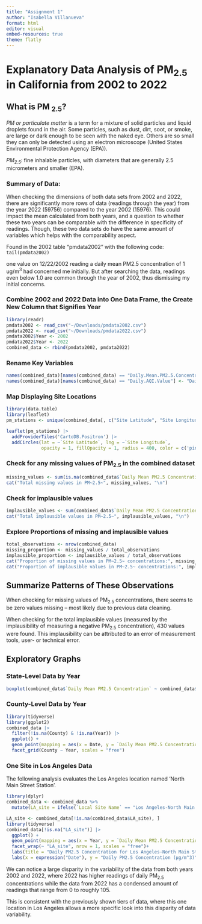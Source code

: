 ```yaml
---
title: "Assignment 1"
author: "Isabella Villanueva"
format: html
editor: visual
embed-resources: true
theme: flatly
---
```


# Explanatory Data Analysis of PM~2.5~ in California from 2002 to 2022

## What is PM ~2.5~?

*PM or particulate matter* is a term for a mixture of solid particles and liquid droplets found in the air. Some particles, such as dust, dirt, soot, or smoke, are large or dark enough to be seen with the naked eye. Others are so small they can only be detected using an electron microscope (United States Environmental Protection Agency (EPA)).

*PM~2.5~:* fine inhalable particles, with diameters that are generally 2.5 micrometers and smaller (EPA).

### Summary of Data:

When checking the dimensions of both data sets from 2002 and 2022, there are significantly more rows of data (readings through the year) from the year 2022 (59756) compared to the year 2002 (15976). This could impact the mean calculated from both years, and a question to whether these two years can be comparable with the difference in specificity of readings. Though, these two data sets do have the same amount of variables which helps with the comparability aspect.

Found in the 2002 table "pmdata2002" with the following code: `tail(pmdata2002)`

one value on 12/22/2002 reading a daily mean PM2.5 concentration of 1 ug/m^3^ had concerned me initially. But after searching the data, readings even below 1.0 are common through the year of 2002, thus dismissing my initial concerns.

### Combine 2002 and 2022 Data into One Data Frame, the Create New Column that Signifies Year

```r
library(readr)
pmdata2002 <- read_csv("~/Downloads/pmdata2002.csv")
pmdata2022 <- read_csv("~/Downloads/pmdata2022.csv")
pmdata2002$Year <- 2002
pmdata2022$Year <- 2022
combined_data <- rbind(pmdata2002, pmdata2022)
```

### Rename Key Variables

```r
names(combined_data)[names(combined_data) == "Daily.Mean.PM2.5.Concentration"] <- "Daily_PM2.5"
names(combined_data)[names(combined_data) == "Daily.AQI.Value"] <- "Daily_AQI"
```

### Map Displaying Site Locations

```r
library(data.table)
library(leaflet)
pm_stations <- unique(combined_data[, c("Site Latitude", "Site Longitude")])  

leaflet(pm_stations) |> 
  addProviderTiles('CartoDB.Positron') |> 
  addCircles(lat = ~`Site Latitude`, lng = ~`Site Longitude`,
             opacity = 1, fillOpacity = 1, radius = 400, color = c('pink','blue'))
```

### Check for any missing values of PM~2.5~ in the combined dataset

```r
missing_values <- sum(is.na(combined_data$`Daily Mean PM2.5 Concentration`))
cat("Total missing values in PM~2.5~", missing_values, "\n")
```

### Check for implausible values

```r
implausible_values <- sum(combined_data$`Daily Mean PM2.5 Concentration` < 0, na.rm = TRUE)
cat("Total implausible values in PM~2.5~", implausible_values, "\n")

```

### Explore Proportions of missing and implausible values

```r
total_observations <- nrow(combined_data)
missing_proportion <- missing_values / total_observations
implausible_proportion <- implausible_values / total_observations
cat("Proportion of missing values in PM~2.5~ concentrations:", missing_proportion, "\n")
cat("Proportion of implausible values in PM~2.5~ concentrations:", implausible_proportion, "\n")
```

## Summarize Patterns of These Observations

When checking for missing values of PM~2.5~ concentrations, there seems to be zero values missing -- most likely due to previous data cleaning.

When checking for the total implausible values (measured by the implausibility of measuring a negative PM~2.5~ concentration), 430 values were found. This implausibility can be attributed to an error of measurement tools, user- or technical error.

## Exploratory Graphs

### State-Level Data by Year

```r
boxplot(combined_data$`Daily Mean PM2.5 Concentration` ~ combined_data$Year)
```

### County-Level Data by Year

```r
library(tidyverse)
library(ggplot2)
combined_data |> 
  filter(!is.na(County) & !is.na(Year)) |> 
  ggplot() + 
  geom_point(mapping = aes(x = Date, y = `Daily Mean PM2.5 Concentration`)) + 
  facet_grid(County ~ Year, scales = "free")
```

### One Site in Los Angeles Data

The following analysis evaluates the Los Angeles location named 'North Main Street Station'.

```r
library(dplyr)
combined_data <- combined_data %>%
  mutate(LA_site = ifelse(`Local Site Name` == "Los Angeles-North Main Street", `Local Site Name`, NA))

LA_site <- combined_data[!is.na(combined_data$LA_site), ]
library(tidyverse)
combined_data[!is.na("LA_site")] |>
  ggplot() +
  geom_point(mapping = aes(x = Year, y = `Daily Mean PM2.5 Concentration`, color= "LA_site"), color = "lightblue") +
  facet_wrap(~ "LA_site", nrow = 1, scales = "free")+
  labs(title = "Daily PM2.5 Concentration for Los Angeles-North Main Street Station, 2002 vs. 2022")+
  labs(x = expression("Date"), y = "Daily PM2.5 Concentration (µg/m^3)")
```

We can notice a large disparity in the variability of the data from both years 2002 and 2022, where 2022 has higher readings of daily PM~2.5~ concentrations while the data from 2022 has a condensed amount of readings that range from 0 to roughly 105.

This is consistent with the previously shown tiers of data, where this one location in Los Angeles allows a more specific look into this disparity of data variability.
